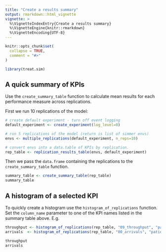```yaml
---
title: "Create a results summary"
output: rmarkdown::html_vignette
vignette: >
  %\VignetteIndexEntry{Create a results summary}
  %\VignetteEngine{knitr::rmarkdown}
  %\VignetteEncoding{UTF-8}
---
```


```r
knitr::opts_chunk$set(
  collapse = TRUE,
  comment = "#>"
)
```

```r
library(treat.sim)
```

## A quick summary of KPIs

Use the `create_summary_table` function to calculate mean results for each performance measure across replications.

First we run 10 replications of the model:

```r
# create default experiment - turn off event logging
default_experiment <- create_experiment(log_level=0)

# run 5 replications of the model (return is list of simmer envs)
envs <- multiple_replications(default_experiment, n_reps=10)

# convert envs into a data.table of KPIs by replication.
rep_table <- replication_results_table(envs, default_experiment)
```
 
Then we pass the `data.frame` containing the replications to the `create_summary_table` function.

```r
summary_table <- create_summary_table(rep_table)
summary_table
```
## A histogram of a selected KPI

To quickly create a histogram use the `histogram_of_replications` function.  Set the `column_name` parameter to one of the KPI names listed in the summary table above. E.g.

```r
throughput <- histogram_of_replications(rep_table, "09_throughput", "patients")
arrivals  <- histogram_of_replications(rep_table, "00_arrivals", "patients")

throughput
arrivals
```
